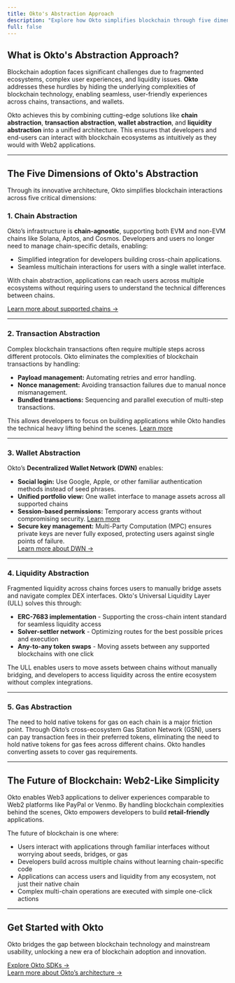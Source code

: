 ```yaml
---
title: Okto's Abstraction Approach
description: "Explore how Okto simplifies blockchain through five dimensions of abstraction: chain, transaction, wallet, liquidity, and gas." 
full: false
---
```


## What is Okto's Abstraction Approach?

Blockchain adoption faces significant challenges due to fragmented ecosystems, complex user experiences, and liquidity issues. **Okto** addresses these hurdles by hiding the underlying complexities of blockchain technology, enabling seamless, user-friendly experiences across chains, transactions, and wallets.

Okto achieves this by combining cutting-edge solutions like **chain abstraction**, **transaction abstraction**, **wallet abstraction**, and **liquidity abstraction** into a unified architecture. This ensures that developers and end-users can interact with blockchain ecosystems as intuitively as they would with Web2 applications.

---

## The Five Dimensions of Okto's Abstraction

Through its innovative architecture, Okto simplifies blockchain interactions across five critical dimensions:

### 1. **Chain Abstraction**

Okto’s infrastructure is **chain-agnostic**, supporting both EVM and non-EVM chains like Solana, Aptos, and Cosmos. Developers and users no longer need to manage chain-specific details, enabling:
- Simplified integration for developers building cross-chain applications.
- Seamless multichain interactions for users with a single wallet interface.  

With chain abstraction, applications can reach users across multiple ecosystems without requiring users to understand the technical differences between chains.

[Learn more about supported chains →](/docs/supported-chains)

---

### 2. **Transaction Abstraction**

Complex blockchain transactions often require multiple steps across different protocols. Okto eliminates the complexities of blockchain transactions by handling:
- **Payload management:** Automating retries and error handling.
- **Nonce management:** Avoiding transaction failures due to manual nonce mismanagement.
- **Bundled transactions:** Sequencing and parallel execution of multi-step transactions.

This allows developers to focus on building applications while Okto handles the technical heavy lifting behind the scenes. [Learn more](/docs/okto-layer/dtn)

---

### 3. **Wallet Abstraction**

Okto’s **Decentralized Wallet Network (DWN)** enables:

- **Social login:** Use Google, Apple, or other familiar authentication methods instead of seed phrases.
- **Unified portfolio view:** One wallet interface to manage assets across all supported chains
- **Session-based permissions:** Temporary access grants without compromising security. [Learn more](/docs/system-capabilities/session-management)
- **Secure key management:** Multi-Party Computation (MPC) ensures private keys are never fully exposed, protecting users against single points of failure.  
[Learn more about DWN →](/docs/okto-layer/dwn)

---

### 4. **Liquidity Abstraction**

Fragmented liquidity across chains forces users to manually bridge assets and navigate complex DEX interfaces. Okto's Universal Liquidity Layer (ULL) solves this through:

- **ERC-7683 implementation** - Supporting the cross-chain intent standard for seamless liquidity access
- **Solver-settler network** - Optimizing routes for the best possible prices and execution
- **Any-to-any token swaps** - Moving assets between any supported blockchains with one click

The ULL enables users to move assets between chains without manually bridging, and developers to access liquidity across the entire ecosystem without complex integrations.

---

### 5. **Gas Abstraction**

The need to hold native tokens for gas on each chain is a major friction point. Through Okto’s cross-ecosystem Gas Station Network (GSN), users can pay transaction fees in their preferred tokens, eliminating the need to hold native tokens for gas fees across different chains. Okto handles converting assets to cover gas requirements.

---

## The Future of Blockchain: Web2-Like Simplicity

Okto enables Web3 applications to deliver experiences comparable to Web2 platforms like PayPal or Venmo. By handling blockchain complexities behind the scenes, Okto empowers developers to build **retail-friendly** applications.

The future of blockchain is one where:
- Users interact with applications through familiar interfaces without worrying about seeds, bridges, or gas
- Developers build across multiple chains without learning chain-specific code
- Applications can access users and liquidity from any ecosystem, not just their native chain
- Complex multi-chain operations are executed with simple one-click actions

---

## Get Started with Okto

Okto bridges the gap between blockchain technology and mainstream usability, unlocking a new era of blockchain adoption and innovation. 

[Explore Okto SDKs →](./okto-sdk/supported-sdk-platforms)  
[Learn more about Okto’s architecture →](/docs/okto-layer/architecture)
